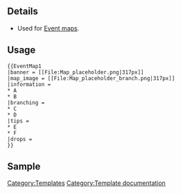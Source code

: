 ==Details==
* Used for [[Events|Event maps]].

==Usage==
<pre>
{{EventMap1
|banner = [[File:Map_placeholder.png|317px]]
|map_image = [[File:Map_placeholder_branch.png|317px]]
|information = 
* A
* B
|branching = 
* C
* D
|tips =
* E
* F
|drops =
}}
</pre>

==Sample==
{{EventMap1
|banner = [[File:2015Q1E_1_banner.png|370px]]
|map_image = [[File:Spring_2015_E1_Map.png|370px]]
|information = 
* A
* B
|branching = 
* C
* D
|tips =
* E
* F
|dropsA = [[Naganami]], [[Makigumo]], [[I-401]], [[Maruyu]]
|dropsH = [[Naganami]], [[Makigumo]], [[I-401]], [[Maruyu]]
|dropsM = [[Naganami]], [[Makigumo]], [[I-401]], [[Maruyu]]
}}

<includeonly>
<!--PLEASE ADD INTERWIKIS BELOW THIS LINE, THANKS.-->

<!--PLEASE ADD CATEGORIES BELOW THIS LINE, THANKS.-->
[[Category:Templates]]
</includeonly>
<noinclude>[[Category:Template documentation]]</noinclude>